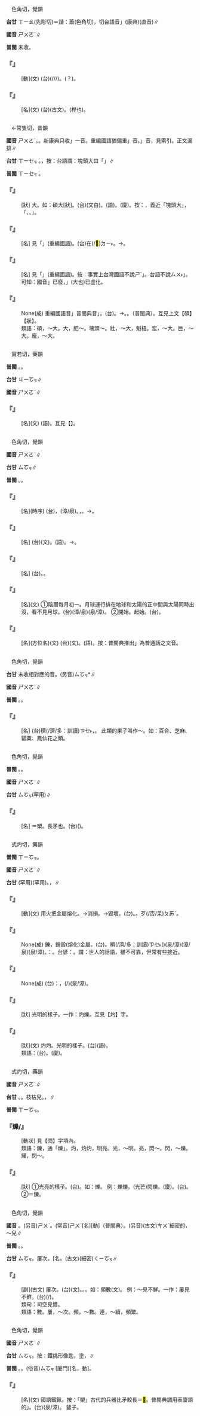 
=={{ruby|箾|ㄕㄨㄛˋ}}==

　色角切，覺韻

'''台甘''' <rt>ㄒㄧㄠ</rt>(先彫切)＝諧：蕭(色角切)，切台語音{{ruby|「|ㄙㄚㆶ}}{{ruby|/|ㄙㆦㆶ}}」(康典)(直音){{ruby|朔|ㄙㆦㆶ}}∥

'''國音''' <rt>ㄕㄨㄛˋ</rt>∥

'''普閩''' 未收。

    

==='''『{{ruby|箾|ㄕㄨㄛˋ}}』'''===
: [動](文) (台){{ruby|用|ㄧㄥ˫}}{{ruby|/|ㄧㆲ˫}}{{ruby|竹|ㄉㄧㆤㆶ}}{{ruby|篙|ㄍㄜ}}{{ruby|摃|ㄍㆲ˪}}(/{{ruby|扑|ㄆㄚㆷ}}/{{ruby|撼|ㄏㆰˋ}}/{{ruby|<mark>&#xffcfe;</mark>|ㄒㄧㄠ˫}}){{ruby|人|·ㄌㄤˊ}}。{{ruby|箾|ㄒㄧㄠ}}{{ruby|→|ㄒㄧㄠ˫}}(？)。
    

==='''『{{ruby|箾|ㄕㄨㄛˋ}}』'''===
: [名](文) (台){{ruby|箾|ㄙㆦㆶ}}(古文)。{{ruby|古|ㄍㆦˋ}}{{ruby|早|ㄗㄚˋ}}{{ruby|舞|ㆠㄨˋ}}{{ruby|者|ㄐㄧㄚˋ}}{{ruby|所|ㄙㆦˋ}}{{ruby|舉|ㆣㄧㄚˊ}}{{ruby|丌|ㆤ}}{{ruby|竹|ㄉㄧㆤㆶ}}{{ruby|篙|ㄍㄜ}}(桿也)。
    

=={{ruby|碩|ㄕㄨㄛˋ}}==

　←常隻切，昔韻{{ruby|＝|ㄕˊ}}

'''國音''' <rt>ㄕㄨㄛˋ</rt>。{{ruby|(文)|ㄕˊ}}。新康典只收{{ruby|「|ㄕˊ}}」一音。重編國語猶偏重{{ruby|「|ㄕˊ}}」音。{{ruby|「|ㄕㄨㄛˋ}}」音，見索引。正文漏排∥

'''台甘''' <rt>ㄒㄧㆤㆶ ͘</rt>。{{ruby|碩|ㄒㄧㄚㆶ ͘}}，按：台語謂：塊頭大曰「{{ruby|大|ㄉㄨㄚ˫}}{{ruby|碩|ㄒㄧㄚㆶ ͘}}」∥

'''普閩''' <rt>ㄒㄧㆤㆶ ͘</rt>。

    

==='''『{{ruby|碩|ㄕㄨㄛˋ}}』'''===
: [狀] 大。如：碩大[狀]。(台){{ruby|碩|ㄒㄧㆤㆶ ͘}}{{ruby|大|ㄉㄞ˫}}(文白)。{{ruby|大|ㄉㄨㄚ˫}}{{ruby|碩|ㄒㄧㄚㆶ ͘}}(語)。(廈){{ruby|大|ㄉㄨㄚ˫}}{{ruby|奓|ㄏㄞ}}。按：{{ruby|台|ㄉㄞˊ}}{{ruby|語|ㆣㄨˋ}}{{ruby|/|ㆣㄧˋ}}{{ruby|亦|ㄧㄚㆷ ͘}}{{ruby|有|ㄨ˫}}{{ruby|大|ㄉㄨㄚ˫}}{{ruby|奓|ㄏㄞ}}，義近「塊頭大」，「{{ruby|大|ㄉㄨㄚ˫}}{{ruby|碩|ㄒㄧㄚㆶ ͘}}、{{ruby|魁|ㄎㄨㆤ}}{{ruby|梧|ㆣㆦˊ}}、{{ruby|奘|ㄗㆲˋ}}」。
    

==='''『{{ruby|碩|ㄕㄨㄛˋ}}{{ruby|果|ㄍㄨㄛˇ}}』'''===
: [名] 見「{{ruby|碩|ㄕˊ}}{{ruby|果|ㄍㄨㄛˇ}}」(重編國語)。(台){{ruby|留|ㄌㄠˊ}}在(/<mark>&#xf9853;</mark>)<rt>ㄉㄧ˫</rt>{{ruby|樹|ㄑㄧㄨ˫}}{{ruby|頂|ㄉㄧㄥˋ}}{{ruby|丌|ㆤ}}{{ruby|大|ㄉㄨㄚ˫}}{{ruby|粒|ㄌㄧㄚㆴ ͘}}{{ruby|果|ㄍㄨㆤˋ}}{{ruby|/|ㄍㆤˋ}}{{ruby|子|ㄐㄧˋ}}。→{{ruby|寶|ㄅㄜˋ}}{{ruby|貴|ㄍㄨㄧ˪}}{{ruby|丌|ㆤ}}{{ruby|物|ㄇㆭㆷ ͘}}{{ruby|/|ㄇㄧㆷ ͘}}。
    

==='''『{{ruby|碩|ㄕㄨㄛˋ}}{{ruby|士|ㄕˋ}}』'''===
: [名] 見「{{ruby|碩|ㄕˊ}}{{ruby|士|ㄕˋ}}」(重編國語)。按：事實上台灣國語不說{{ruby|「|ㄕˊ}}<rt>ㄕˋ</rt>」。台語不說{{ruby|「|ㄒㄧㄚㆶ ͘}}<rt>ㄙㄨ˫</rt>」。可知：國音{{ruby|「|ㄕˊ}}」已廢，{{ruby|「|ㄕㄨㄛˋ}}」(大也)已虛化。
    

==='''『{{ruby|碩|ㄕㄨㄛˋ}}{{ruby|大|ㄉㄚˋ}}{{ruby|無|ㄨˊ}}{{ruby|朋|ㄆㄥˊ}}』'''===
: None(成) 重編國語音{{ruby|「|ㄕˊ}}」普閩典音{{ruby|「|ㄕㄨㄛˋ}}」。(台){{ruby|本|ㄅㄨㄣˋ}}{{ruby|義|ㆣㄧ˫}}{{ruby|兼|ㄍㄧㆰ}}{{ruby|含|ㄏㆰˊ}}{{ruby|貌|ㄇㄠ˫}}{{ruby|壯|ㄗㆲ˪}}{{ruby|德|ㄉㄧㆤㆶ}}{{ruby|美|ㆠㄧˋ}}。→{{ruby|現|ㄏㄧㄢ˫}}{{ruby|在|ㄗㄞ˫}}{{ruby|只|ㄐㄧˋ}}{{ruby|是|ㄒㄧ˫}}{{ruby|形|ㄏㄧㄥˊ}}{{ruby|容|ㄧㆲˊ}}{{ruby|真|ㄐㄧㄣ}}{{ruby|誠|ㄐㄧㆩˊ}}{{ruby|大|ㄉㄨㄚ˫}}。{{ruby|大|ㄉㄨㄚ˫}}{{ruby|碩|ㄒㄧㄚㆶ ͘}}。{{ruby|大|ㄉㄨㄚ˫}}{{ruby|<mark>&#xf9d70;</mark>|ㄏㄞ˫}}（普閩典）。互見上文【碩】【狀】。
:類語：碩，～大。大，肥～。塊頭～。壯，～大，魁梧。宏，～大。巨，～大。龐，～大。
:
    

=={{ruby|芍|ㄕㄨㄛˋ}}==

　實若切，藥韻

'''普閩''' {{ruby|(文)|ㄒㄧㆦㆶ ͘}}。{{ruby|(白)|ㄐㄧㆦㆶ ͘}}{{ruby|、|ㄒㄧㄜㆷ ͘}}。

'''台甘''' <rt>ㄐㄧㆦㆶ</rt>∥

'''國音''' <rt>ㄕㄨㄛˋ</rt>∥

    

==='''『{{ruby|芍|ㄕㄨㄛˋ}}{{ruby|藥|ㄧㄠˋ}}』'''===
: [名](文) {{ruby|芍|ㄕㄠˊ}}{{ruby|藥|·ㄧㄠˋ}}(語)。互見【{{ruby|芍|ㄕㄠˊ}}】。
    

=={{ruby|朔|ㄕㄨㄛˋ}}==

　色角切，覺韻

'''國音''' <rt>ㄕㄨㄛˋ</rt>∥

'''台甘''' <rt>ㄙㆦㆶ</rt>∥

'''普閩''' {{ruby|(文)|ㄙㄚㆶ}}。{{ruby|(白)|ㄙㆦㆶ}}。

    

==='''『{{ruby|朔|ㄕㄨㄛˋ}}{{ruby|望|ㄨㄤˋ}}』'''===
: [名](時序) (台){{ruby|朔|ㄙㆦㆶ}}，{{ruby|初|ㄘㄨㆤ}}{{ruby|/|ㄘㆤ}}(漳/泉){{ruby|一|ㄧㆵ}}。{{ruby|望|ㆠㆲ˫}}，{{ruby|十|ㄗㄚㆴ ͘}}{{ruby|五|ㆣㆦ˫}}{{ruby|日|ㆢㄧㆵ ͘}}{{ruby|/|ㄌㄧㆵ ͘}}。→{{ruby|初|ㄘㆤ}}{{ruby|/|ㄘㄨㆤ}}{{ruby|一|ㄧㆵ}}{{ruby|十|ㄗㄚㆴ ͘}}{{ruby|五|ㆣㆦ˫}}。
    

==='''『{{ruby|朔|ㄕㄨㄛˋ}}{{ruby|風|ㄈㄥ}}』'''===
: [名] (台){{ruby|朔|ㄙㆦㆶ}}{{ruby|風|ㄏㆲ}}(文)。{{ruby|北|ㄅㄚㆶ}}{{ruby|風|ㄏㆲ}}(語)。→{{ruby|寒|ㄏㄢˊ}}{{ruby|風|ㄏㆲ}}。
    

==='''『{{ruby|朔|ㄕㄨㄛˋ}}{{ruby|氣|ㄑㄧˋ}}』'''===
: [名] (台){{ruby|北|ㄅㄚㆶ}}{{ruby|方|ㄏㆲ}}{{ruby|丌|ㆤ}}{{ruby|氣|ㄎㄧ˪}}。{{ruby|寒|ㄏㄢˊ}}{{ruby|氣|ㄎㄧ˪}}。
    

==='''『{{ruby|朔|ㄕㄨㄛˋ}}』'''===
: [名](文) ①陰曆每月初一。月球運行排在地球和太陽的正中間與太陽同時出沒，看不見月球。(台){{ruby|朔|ㄙㆦㆶ}}{{ruby|陰|ㄧㆬ}}{{ruby|曆|ㄌㄧㆤㆶ ͘}}{{ruby|每|ㄇㄨㄧˋ}}{{ruby|/|ㄇㄨㄞˋ}}{{ruby|月|ㆣㄨㆤㆷ ͘}}{{ruby|/|ㆣㆤㆷ ͘}}(漳/泉){{ruby|初|ㄘㆤ}}{{ruby|/|ㄘㄨㆤ}}(泉/漳){{ruby|一|ㄧㆵ}}。 ②開始。起始。(台){{ruby|起|·ㄎㄧˋ}}{{ruby|頭|ㄊㄠˊ}}。
    

==='''『{{ruby|朔|ㄕㄨㄛˋ}}{{ruby|方|ㄈㄤ}}』'''===
: [名](方位名)(文) (台){{ruby|朔|ㄙㆦㆶ}}{{ruby|方|ㄏㆲ}}(文)。{{ruby|北|ㄅㄚㆶ}}{{ruby|方|ㄏㆭ}}(語)。按：普閩典推出{{ruby|「|ㄙㄚㆶ}}」為普通話之文音。
    

=={{ruby|蒴|ㄕㄨㄛˋ}}==

　色角切，覺韻

'''台甘''' 未收相對應的音。(另音)<rt>ㄙㆦㆶ</rt>*∥

'''國音''' <rt>ㄕㄨㄛˋ</rt>∥

'''普閩''' {{ruby|(文)|ㄙㄚㆶ}}。{{ruby|(白)|ㄙㆦㆶ}}。

    

==='''『{{ruby|蒴|ㄕㄨㄛˋ}}{{ruby|果|ㄍㄨㄛˇ}}』'''===
: [名] (台){{ruby|由|ㄧㄨˊ}}穧(/濟/多：訓讀)<rt>ㄗㆤ˫</rt>{{ruby|/|ㄗㄨㆤ˫}}{{ruby|子|ㄐㄧˋ}}{{ruby|房|ㄅㄤˊ}}{{ruby|構|ㄍㆦ˪}}{{ruby|成|ㄒㄧㄥˊ}}{{ruby|丌|ㆤ}}{{ruby|果|ㄍㄨㆤˋ}}{{ruby|/|ㄍㆤˋ}}{{ruby|子|ㄐㄧˋ}}，{{ruby|成|ㄒㄧㄥˊ}}{{ruby|熟|ㄒㄧㆤㆶ}}{{ruby|/|ㄒㄧㆦㆶ ͘}}{{ruby|了|ㄌㄧㄠˋ}}{{ruby|後|ㄠ˫}}{{ruby|沿|ㄧㄢˊ}}{{ruby|隔|ㄍㆤㆷ}}{{ruby|膜|ㄇㆦㆷ ͘}}{{ruby|爆|ㄅㆦㆶ}}{{ruby|開|ㄎㄨㄧ}}{{ruby|露|ㄌㆦ˫}}{{ruby|出|ㄘㄨㆵ}}{{ruby|多|ㄉㄜ}}{{ruby|數|ㄙㆦ˪}}{{ruby|丌|ㆤ}}{{ruby|子|ㄐㄧˋ}}。 此類的果子叫作～。如：百合、芝麻、罌粟、鳳仙花之類。
    

=={{ruby|<mark>&#xf8fad;</mark>|ㄕㄨㄛˋ}}==

　色角切，覺韻

'''普閩''' {{ruby|(文)|ㄙㄚㆶ}}。{{ruby|(白)|ㄙㆦㆶ}}。

'''國音''' <rt>ㄕㄨㄛˋ</rt>∥

'''台甘''' <rt>ㄙㆦㆶ</rt>(罕用)∥

    

==='''『{{ruby|<mark>&#xf8fad;</mark>|ㄕㄨㄛˋ}}』'''===
: [名] ＝槊。長矛也。(台){{ruby|長|ㄉㆭˊ}}{{ruby|柄|ㄅㆥ˪}}{{ruby|/|ㄅㆪ˪}}{{ruby|丌|ㆤ}}{{ruby|矛|ㆠㄠˊ}}({{ruby|槍|ㄑㄧㆧ}}{{ruby|/|ㄑㄧㆫ}}{{ruby|丌|ㆤ}}{{ruby|頭|ㄊㄠˊ}})。
    

=={{ruby|鑠|ㄕㄨㄛˋ}}==

　式灼切，藥韻

'''普閩''' <rt>ㄒㄧㆦㆶ</rt>。

'''國音''' <rt>ㄕㄨㄛˋ</rt>∥

'''台甘''' {{ruby|(文)|ㄒㄧㆦㆶ}}{{ruby|。|ㄌㄧㆤㆶ}}(罕用){{ruby|。|ㄌㄧㆦㆶ}}(罕用)。{{ruby|(語)|ㄒㄧㄚㆶ}}，{{ruby|金|ㄍㄧㆬ}}{{ruby|鑠|ㄒㄧㄚㆶ}}{{ruby|鑠|ㄒㄧㄚㆶ}}∥

    

==='''『{{ruby|鑠|ㄕㄨㄛˋ}}』'''===
: [動](文) 用火把金屬熔化。→消損。→毀壞。(台){{ruby|熔|ㄧㆫˊ}}{{ruby|/|ㄧㆧˊ}}{{ruby|去|ㄎㄧ˪}}。{{ruby|<mark>&#xffbdd;</mark>|ㄨㄧ}}{{ruby|去|ㄎㄧ˪}}。歹(/否/呆)<rt>ㄆㆮˋ</rt>{{ruby|去|ㄎㄧ˪}}。
    

==='''『{{ruby|眾|ㄓㄨㄥˋ}}{{ruby|口|ㄎㄡˇ}}{{ruby|鑠|ㄕㄨㄛˋ}}{{ruby|金|ㄐㄧㄣ}}』'''===
: None(成) 鑠，銷毀(熔化)金屬。(台){{ruby|鎔|ㄧㆫˊ}}{{ruby|/|ㄧㆧˊ}}。穧(/濟/多：訓讀)<rt>ㄗㆤ˫</rt>{{ruby|/|ㄗㄨㆤ˫}}{{ruby|人|ㄌㄤˊ}}({{ruby|眾|ㄐㄧㆲ˪}}{{ruby|人|ㄌㄤˊ}}){{ruby|批|ㄆㆤ}}{{ruby|/|ㄆㄨㆤ}}(泉/漳){{ruby|評|ㄆㄧㄥˊ}}{{ruby|連|ㄌㄧㄢˊ}}{{ruby|鐵|ㄊㄧㆷ}}{{ruby|<mark>&#xf9075;</mark>|ㄏㄧㄚㆷ}}{{ruby|恁|ㄌㄧㄣ˪}}{{ruby|堅|ㄍㄧㄢ}}{{ruby|固|ㄍㆦ˪}}{{ruby|丌|ㆤ}}{{ruby|物|ㄇㆭㆷ ͘}}{{ruby|/|ㄇㄧㆷ ͘}}{{ruby|<mark>&#xffaca;</mark>|ㄇㄚ˫}}{{ruby|會|ㄨㆤ˫}}{{ruby|/|ㆤ˫}}(漳/泉){{ruby|熔|ㄧㆫˊ}}{{ruby|/|ㄧㆧˊ}}(泉/漳){{ruby|去|·ㄎㄧ˪}}。{{ruby|比|ㄅㄧˋ}}{{ruby|喻|ㆡㄨ˫}}{{ruby|/|ㄌㄨ˫}}：{{ruby|好|ㄏㄜˋ}}{{ruby|好|ㄏㄜˋ}}{{ruby|人|ㄌㄤˊ}}{{ruby|<mark>&#xffaca;</mark>|ㄇㄚ˫}}{{ruby|會|ㄨㆤ˫}}{{ruby|/|ㆤ˫}}{{ruby|受|ㄒㄧㄨ˫}}{{ruby|中|ㄉㄧㆲ˪}}{{ruby|傷|ㄒㄧㆲ}}。台諺：{{ruby|人|ㄌㄤˊ}}{{ruby|嘴|ㄘㄨㄧ˪}}{{ruby|毒|ㄉㆦㆶ ͘}}{{ruby|毒|ㄉㆦㆶ ͘}}。謂：世人的話語，雖不可靠，但常有些接近。
    

==='''『{{ruby|鑠|ㄕㄨㄛˋ}}{{ruby|石|ㄕˊ}}{{ruby|流|ㄌㄧㄡˊ}}{{ruby|金|ㄐㄧㄣ}}』'''===
: None(成) (台){{ruby|比|ㄅㄧˋ}}{{ruby|喻|ㆡㄨ˫}}{{ruby|/|ㄌㄨ˫}}：{{ruby|天|ㄊㆪ}}{{ruby|氣|ㄎㄧ˪}}{{ruby|真|ㄐㄧㄣ}}{{ruby|熱|ㆡㄨㄚㆷ ͘}}{{ruby|/|ㄌㄨㄚㆷ ͘}}，{{ruby|連|ㄌㄧㄢˊ}}{{ruby|鐵|ㄊㄧㆷ}}{{ruby|石|ㄐㄧㄜㆷ ͘}}{{ruby|著|ㄉㄧㄜㆷ}}(/{{ruby|都|ㄉㄜ˫}}){{ruby|<mark>&#xffa49;</mark>|ㆠㆤㆷ}}{{ruby|/|ㆠㄨㆤㆷ ͘}}{{ruby|熔|ㄧㆫˊ}}{{ruby|/|ㄧㆧˊ}}(泉/漳){{ruby|去|ㄎㄧ˪}}。
    

==='''『{{ruby|灼|ㄓㄨㄛˊ}}{{ruby|鑠|ㄕㄨㄛˋ}}』'''===
: [狀] 光明的樣子。一作：灼爍。互見【灼】字。
    

==='''『{{ruby|鑠|ㄕㄨㄛˋ}}{{ruby|鑠|ㄕㄨㄛˋ}}』'''===
: [狀](文) 灼灼。光明的樣子。(台){{ruby|<mark>&#xffa56;</mark>|ㄍㄧㆬ}}{{ruby|鑠|ㄒㄧㄚㆶ}}{{ruby|鑠|ㄒㄧㄚㆶ}}(語)。
:類語：(台){{ruby|光|ㄍㆭ}}{{ruby|映|ㄧㆩ˪}}{{ruby|映|ㄧㆩ˪}}。(廈){{ruby|光|ㄍㆭ}}{{ruby|焱|ㄧㆩ˫}}{{ruby|焱|ㄧㆩ˫}}。
:
    

=={{ruby|爍|ㄕㄨㄛˋ}}==

　式灼切，藥韻

'''國音''' <rt>ㄕㄨㄛˋ</rt>∥

'''台甘''' {{ruby|(文)|ㄒㄧㆦㆶ ͘}}。{{ruby|(語)|ㄌㄧㆤㆶ}}{{ruby|。|ㄌㄧㆦㆶ ͘}}。枝枯兒。{{ruby|(語)|ㄌㄧㆤㆶ ͘}}，{{ruby|爍|ㄌㄧㆤㆶ ͘}}{{ruby|金|ㄍㄧㆬ}}∥

'''普閩''' <rt>ㄒㄧㆦㆶ</rt>。

    

==='''『{{ruby|閃|ㄕㄢˇ}}爍/{{ruby|鑠|ㄕㄨㄛˋ}}』'''===
: [動狀] 見【閃】字項內。
:類語：鑠，通「爍」。灼，灼灼，明亮。光，～明。亮，閃～。閃，～爍。耀，閃～。
:
    

==='''『{{ruby|爍|ㄕㄨㄛˋ}}』'''===
: [狀] ①光亮的樣子。(台){{ruby|光|ㄍㆭ}}{{ruby|爁|ㄋㄚ˪}}{{ruby|爁|ㄋㄚ˪}}。如：{{ruby|灼|ㄓㄨㄛˊ}}爍。 例：爍爍。(光芒)閃爍。(廈){{ruby|光|ㄍㆭ}}{{ruby|閃|ㄒㆪㆷ}}{{ruby|閃|ㄒㆪㆷ}}。(台){{ruby|光|ㄍㆭ}}{{ruby|閃|ㄒㄧㆷ}}{{ruby|閃|ㄒㄧㆷ}}。 ②＝鑠。
    

=={{ruby|數|ㄕㄨㄛˋ}}==

　色角切，覺韻

'''國音''' {{ruby|(文)|ㄕㄨㄛˋ}}。(另音)<rt>ㄕㄨˋ</rt>{{ruby|、|ㄕㄨˇ}}。(常音)<rt>ㄕㄨˋ</rt>[名]{{ruby|。|ㄕㄨˇ}}[動]（普閩典）。(另音)(古文)<rt>ㄘㄨˋ</rt>細密的{{ruby|。|ㄙㄨˋ}}，～{{ruby|珠|·ㄓㄨ}}兒∥

'''普閩''' {{ruby|(文)|ㄙㄚㆶ}}。{{ruby|(白)|ㄙㆦㆶ}}。

'''台甘''' <rt>ㄙㆦㆶ</rt>。屢次。[名{{ruby|]|ㄙㆦ˪}}。(古文)(細密)<rt>ㄑㄧㆦㆶ</rt>∥

    

==='''『{{ruby|數|ㄕㄨㄛˋ}}』'''===
: [副](古文) 屢次。(台){{ruby|屢|ㄌㄨˋ}}{{ruby|次|ㄘㄨ˪}}(文)。{{ruby|幾|ㄍㄨㄧˋ}}{{ruby|若|ㄋㄚ˫}}{{ruby|擺|ㄅㄞˋ}}。{{ruby|一|ㄐㄧㆵ ͘}}{{ruby|擺|ㄅㄞˋ}}{{ruby|過|ㄍㆤ˪}}{{ruby|/|ㄍㄨㆤ˪}}{{ruby|一|ㄐㄧㆵ ͘}}{{ruby|擺|ㄅㄞˋ}}。如：頻數(文)。 例：～見不鮮。一作：屢見不鮮。(台){{ruby|常|ㄒㄧㆲˊ}}{{ruby|常|ㄒㄧㆲˊ}}(/{{ruby|常|ㄒㄧㆲˊ}}{{ruby|曾|ㆠㄚㆵ}}){{ruby|看|ㄎㄨㆩ˪}}{{ruby|見|ㄍㆪ˪}}{{ruby|無|ㆠㄜˊ}}{{ruby|希|ㄏㄧ}}{{ruby|奇|ㄍㄧˊ}}。
:類句：司空見慣。
:
:類語：數。屢，～次。頻，～數。連，～續，頻繁。
:
    

=={{ruby|槊|ㄕㄨㄛˋ}}==

　色角切，覺韻

'''國音''' <rt>ㄕㄨㄛˋ</rt>∥

'''台甘''' <rt>ㄙㆦㆶ</rt>。按：鐵挑形像匙，{{ruby|刺|ㄑㄧㄚㆷ}}塗，{{ruby|挑|ㄊㄧㄜ}}{{ruby|起|ㄎㄧˋ}}∥

'''普閩''' {{ruby|(文)|ㄙㄚㆶ}}。{{ruby|(白)|ㄙㆦㆶ}}。(俗音)<rt>ㄙㆦㆶ ͘</rt>(廈門)[名，動]。

    

==='''『{{ruby|槊|ㄕㄨㄛˋ}}』'''===
: [名](文) 國語鐵鍬。按：「槊」古代的兵器比矛較長＝<mark>&#xf8fad;</mark>。普閩典調用表廈語的{{ruby|「|ㄙㆦㆶ ͘}}」。(台){{ruby|鐵|ㄊㄧㆷ}}{{ruby|做|ㄗㄨㆤ˪}}{{ruby|/|ㄗㄜ˪}}{{ruby|丌|ㆤ}}{{ruby|有|ㄨ˫}}{{ruby|柄|ㄅㆪ˪}}{{ruby|/|ㄅㆥ˪}}(泉/漳){{ruby|丌|ㆤ}}{{ruby|沙|ㄙㄨㄚ}}{{ruby|挑|ㄊㄧㄜ}}。 鏟子。
    
